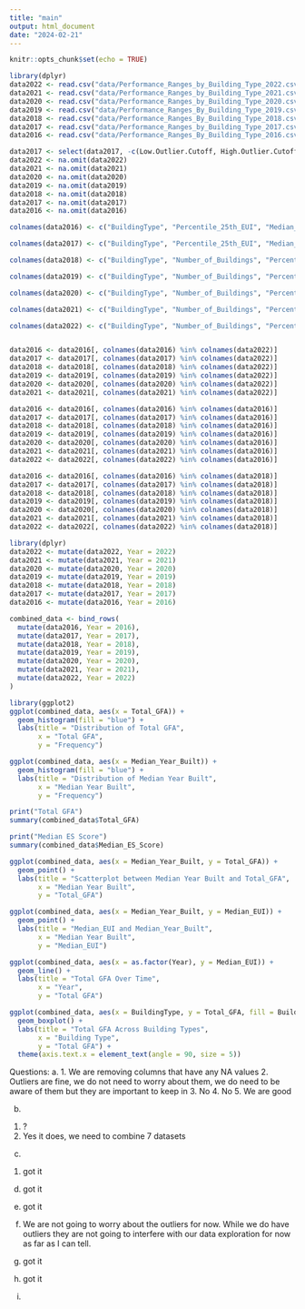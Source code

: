 ```yaml
---
title: "main"
output: html_document
date: "2024-02-21"
---
```


```r
knitr::opts_chunk$set(echo = TRUE)
```

```r
library(dplyr)
data2022 <- read.csv("data/Performance_Ranges_by_Building_Type_2022.csv")
data2021 <- read.csv("data/Performance_Ranges_by_Building_Type_2021.csv")
data2020 <- read.csv("data/Performance_Ranges_by_Building_Type_2020.csv")
data2019 <- read.csv("data/Performance_Ranges_By_Building_Type_2019.csv")
data2018 <- read.csv("data/Performance_Ranges_By_Building_Type_2018.csv")
data2017 <- read.csv("data/Performance_Ranges_by_Building_Type_2017.csv")
data2016 <- read.csv("data/Performance_Ranges_By_Building_Type_2016.csv")
```


```r
data2017 <- select(data2017, -c(Low.Outlier.Cutoff, High.Outlier.Cutoff))
data2022 <- na.omit(data2022)
data2021 <- na.omit(data2021)
data2020 <- na.omit(data2020)
data2019 <- na.omit(data2019)
data2018 <- na.omit(data2018)
data2017 <- na.omit(data2017)
data2016 <- na.omit(data2016)
```


```r
colnames(data2016) <- c("BuildingType", "Percentile_25th_EUI", "Median_EUI", "Percentile_75th_EUI", "Median_EUI_WN", "Median_Source_EUI", "Median_ES_Score", "Number_of_Buildings", "Total_GFA", "Median_GFA", "Median_Year_Built", "Percent_Electricity", "Percent_Gas", "Percent_Steam", "Percent_Other_Fuel")

colnames(data2017) <- c("BuildingType", "Percentile_25th_EUI", "Median_EUI", "Percentile_75th_EUI", "Median_EUI_WN", "Median_Source_EUI", "Median_ES_Score", "Number_of_Buildings", "Number_of_Buildings_with_ES_Score", "Total_GFA", "Median_GFA", "Median_Year_Built", "Percent_Electricity", "Percent_Gas", "Percent_Steam", "Percent_Other_Fuel")

colnames(data2018) <- c("BuildingType", "Number_of_Buildings", "Percentile_25th_EUI", "Median_EUI", "Percentile_75th_EUI", "Average_Site_EUI", "Average_Site_EUI_WN", "Median_EUI", "Median_ES_Score", "Total_GFA", "Median_GFA", "Median_Year_Built", "Not applies")

colnames(data2019) <- c("BuildingType", "Number_of_Buildings", "Percentile_25th_EUI", "Median_EUI", "Percentile_75th_EUI", "Median_EUI_WN", "Average_Site_EUI", "Average_Site_EUI_WN", "Median_Source_EUI", "Median_ES_Score", "Average_ES_Score", "Total_GFA", "Median_GFA", "Median_Year_Built", "Average_GHGSF", "MedianGHGSF")

colnames(data2020) <- c("BuildingType", "Number_of_Buildings", "Percentile_25th_EUI", "Median_EUI", "Percentile_75th_EUI", "Median_EUI_WN", "Average_Site_EUI", "Average_Site_EUI_WN", "Median_Source_EUI", "Median_ES_Score", "Average_ES_Score", "Total_GFA", "Median_GFA", "Median_Year_Built", "Average_GHGSF", "MedianGHGSF")

colnames(data2021) <- c("BuildingType", "Number_of_Buildings", "Percentile_25th_EUI", "Median_EUI", "Percentile_75th_EUI", "Median_EUI_WN", "Average_Site_EUI", "Average_Site_EUI_WN", "Median_Source_EUI", "Median_ES_Score", "Average_ES_Score", "Total_GFA", "Median_GFA", "Median_Year_Built", "Average_GHGSF", "MedianGHGSF")

colnames(data2022) <- c("BuildingType", "Number_of_Buildings", "Percentile_25th_EUI", "Median_EUI", "Percentile_75th_EUI", "Median_EUI_WN", "Average_Site_EUI", "Average_Site_EUI_WN", "Median_Source_EUI", "Median_ES_Score", "Average_ES_Score", "Total_GFA", "Median_GFA", "Median_Year_Built", "Average_GHGSF", "MedianGHGSF")


data2016 <- data2016[, colnames(data2016) %in% colnames(data2022)]
data2017 <- data2017[, colnames(data2017) %in% colnames(data2022)]
data2018 <- data2018[, colnames(data2018) %in% colnames(data2022)]
data2019 <- data2019[, colnames(data2019) %in% colnames(data2022)]
data2020 <- data2020[, colnames(data2020) %in% colnames(data2022)]
data2021 <- data2021[, colnames(data2021) %in% colnames(data2022)]

data2016 <- data2016[, colnames(data2016) %in% colnames(data2016)]
data2017 <- data2017[, colnames(data2017) %in% colnames(data2016)]
data2018 <- data2018[, colnames(data2018) %in% colnames(data2016)]
data2019 <- data2019[, colnames(data2019) %in% colnames(data2016)]
data2020 <- data2020[, colnames(data2020) %in% colnames(data2016)]
data2021 <- data2021[, colnames(data2021) %in% colnames(data2016)]
data2022 <- data2022[, colnames(data2022) %in% colnames(data2016)]

data2016 <- data2016[, colnames(data2016) %in% colnames(data2018)]
data2017 <- data2017[, colnames(data2017) %in% colnames(data2018)]
data2018 <- data2018[, colnames(data2018) %in% colnames(data2018)]
data2019 <- data2019[, colnames(data2019) %in% colnames(data2018)]
data2020 <- data2020[, colnames(data2020) %in% colnames(data2018)]
data2021 <- data2021[, colnames(data2021) %in% colnames(data2018)]
data2022 <- data2022[, colnames(data2022) %in% colnames(data2018)]

library(dplyr)
data2022 <- mutate(data2022, Year = 2022)
data2021 <- mutate(data2021, Year = 2021)
data2020 <- mutate(data2020, Year = 2020)
data2019 <- mutate(data2019, Year = 2019)
data2018 <- mutate(data2018, Year = 2018)
data2017 <- mutate(data2017, Year = 2017)
data2016 <- mutate(data2016, Year = 2016)
```

```r

combined_data <- bind_rows(
  mutate(data2016, Year = 2016),
  mutate(data2017, Year = 2017),
  mutate(data2018, Year = 2018),
  mutate(data2019, Year = 2019),
  mutate(data2020, Year = 2020),
  mutate(data2021, Year = 2021),
  mutate(data2022, Year = 2022)
)


```

```r
library(ggplot2)
ggplot(combined_data, aes(x = Total_GFA)) +
  geom_histogram(fill = "blue") +
  labs(title = "Distribution of Total GFA",
       x = "Total GFA",
       y = "Frequency")

ggplot(combined_data, aes(x = Median_Year_Built)) +
  geom_histogram(fill = "blue") +
  labs(title = "Distribution of Median Year Built",
       x = "Median Year Built",
       y = "Frequency")
```


```r
print("Total GFA")
summary(combined_data$Total_GFA)

print("Median ES Score")
summary(combined_data$Median_ES_Score)

```
```r
ggplot(combined_data, aes(x = Median_Year_Built, y = Total_GFA)) +
  geom_point() +
  labs(title = "Scatterplot between Median Year Built and Total_GFA",
       x = "Median Year Built",
       y = "Total_GFA")

```
```r
ggplot(combined_data, aes(x = Median_Year_Built, y = Median_EUI)) +
  geom_point() +
  labs(title = "Median_EUI and Median_Year_Built",
       x = "Median Year Built",
       y = "Median_EUI")

```

```r
ggplot(combined_data, aes(x = as.factor(Year), y = Median_EUI)) +
  geom_line() +
  labs(title = "Total GFA Over Time",
       x = "Year",
       y = "Total GFA")
```

```r
ggplot(combined_data, aes(x = BuildingType, y = Total_GFA, fill = BuildingType)) +
  geom_boxplot() +
  labs(title = "Total GFA Across Building Types",
       x = "Building Type",
       y = "Total GFA") +
  theme(axis.text.x = element_text(angle = 90, size = 5)) 
```

Questions:
a. 
1. We are removing columns that have any NA values
2. Outliers are fine, we do not need to worry about them, we do need to be aware of them but they are important to keep in
3. No
4. No
5. We are good

b. 
1. ?
2. Yes it does, we need to combine 7 datasets

c. 
1. got it

d. got it
e. got it
f. We are not going to worry about the outliers for now. While we do have outliers they are not going to interfere with our data exploration for now as far as I can tell.
h. got it

i. got it 

j.

